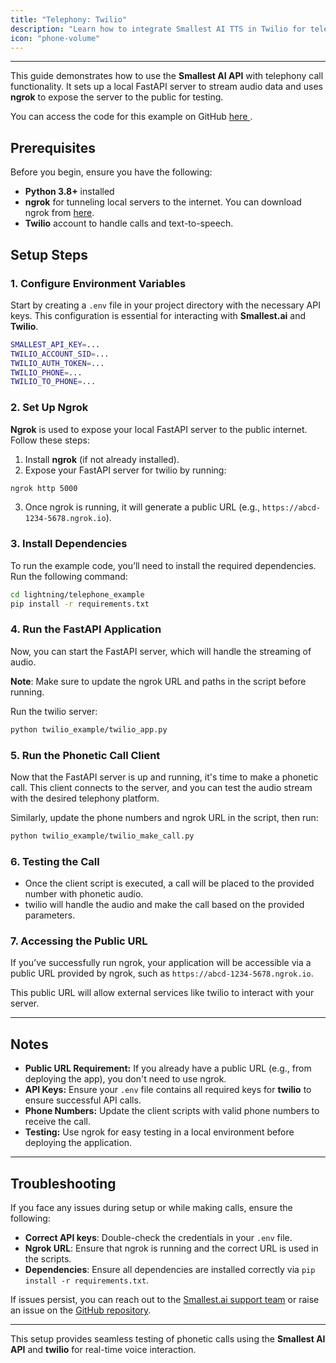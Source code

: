```yaml
---
title: "Telephony: Twilio"
description: "Learn how to integrate Smallest AI TTS in Twilio for telephony solutions."
icon: "phone-volume"
---
```


---

This guide demonstrates how to use the **Smallest AI API** with telephony call functionality. It sets up a local FastAPI server to stream audio data and uses **ngrok** to expose the server to the public for testing.    

You can access the code for this example on GitHub [here <Icon icon="arrow-up-right-from-square" iconType="solid" />](https://github.com/smallest-inc/waves-examples/tree/main/lightning/telephone_example/twilio_example).

## Prerequisites

Before you begin, ensure you have the following:

- **Python 3.8+** installed
- **ngrok** for tunneling local servers to the internet. You can download ngrok from [here](https://ngrok.com/download).
- **Twilio** account to handle calls and text-to-speech.

## Setup Steps

### 1. Configure Environment Variables

Start by creating a `.env` file in your project directory with the necessary API keys. This configuration is essential for interacting with **Smallest.ai** and **Twilio**.

```bash
SMALLEST_API_KEY=...
TWILIO_ACCOUNT_SID=...
TWILIO_AUTH_TOKEN=...
TWILIO_PHONE=...
TWILIO_TO_PHONE=...
```

### 2. Set Up Ngrok

**Ngrok** is used to expose your local FastAPI server to the public internet. Follow these steps:

1. Install **ngrok** (if not already installed).
2. Expose your FastAPI server for twilio by running:

```bash
ngrok http 5000
```

3. Once ngrok is running, it will generate a public URL (e.g., `https://abcd-1234-5678.ngrok.io`).

### 3. Install Dependencies

To run the example code, you’ll need to install the required dependencies. Run the following command:

```bash
cd lightning/telephone_example
pip install -r requirements.txt
```

### 4. Run the FastAPI Application

Now, you can start the FastAPI server, which will handle the streaming of audio.

**Note**: Make sure to update the ngrok URL and paths in the script before running.

Run the twilio server:
```bash
python twilio_example/twilio_app.py
```

### 5. Run the Phonetic Call Client

Now that the FastAPI server is up and running, it's time to make a phonetic call. This client connects to the server, and you can test the audio stream with the desired telephony platform.

Similarly, update the phone numbers and ngrok URL in the script, then run:

```bash
python twilio_example/twilio_make_call.py
```

### 6. Testing the Call

- Once the client script is executed, a call will be placed to the provided number with phonetic audio.
- twilio will handle the audio and make the call based on the provided parameters.
  
### 7. Accessing the Public URL

If you’ve successfully run ngrok, your application will be accessible via a public URL provided by ngrok, such as `https://abcd-1234-5678.ngrok.io`.

This public URL will allow external services like twilio to interact with your server.

---

## Notes

- **Public URL Requirement:** If you already have a public URL (e.g., from deploying the app), you don't need to use ngrok.
- **API Keys:** Ensure your `.env` file contains all required keys for **twilio** to ensure successful API calls.
- **Phone Numbers:** Update the client scripts with valid phone numbers to receive the call.
- **Testing:** Use ngrok for easy testing in a local environment before deploying the application.

---

## Troubleshooting

If you face any issues during setup or while making calls, ensure the following:

- **Correct API keys**: Double-check the credentials in your `.env` file.
- **Ngrok URL**: Ensure that ngrok is running and the correct URL is used in the scripts.
- **Dependencies**: Ensure all dependencies are installed correctly via `pip install -r requirements.txt`.

If issues persist, you can reach out to the [Smallest.ai support team](https://discord.gg/Ub25S48hSf) or raise an issue on the [GitHub repository](https://github.com/smallest-inc/waves-examples).

---

This setup provides seamless testing of phonetic calls using the **Smallest AI API** and **twilio** for real-time voice interaction.